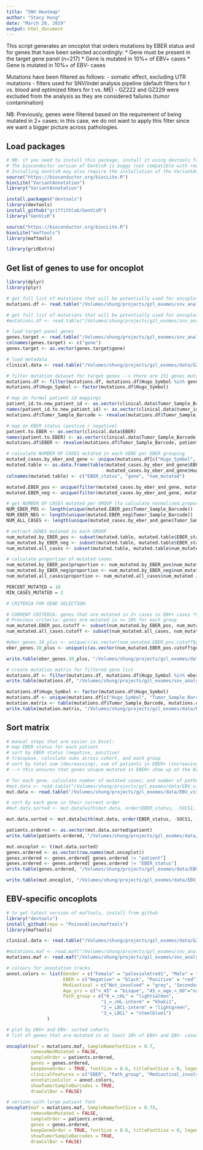 ```yaml
---
title: "SNV Heatmap"
author: "Stacy Hung"
date: "March 26, 2019"
output: html_document
---
```


This script generates an oncoplot that orders mutations by EBER status and for genes that have been selected accordingly:
  * Gene must be present in the target gene panel (n=217)
    * Gene is mutated in 10%+ of EBV+ cases
    * Gene is mutated in 10%+ of EBV- cases
    
Mutations have been filtered as follows:
  - somatic effect, excluding UTR mutations
  - filters used for SNV/indel analysis pipeline (default filters for t vs. blood and optimized filters for t vs. ME)
  - GZ222 and GZ229 were excluded from the analysis as they are considered failures (tumor contamination)
  
NB: Previously, genes were filtered based on the requirement of being mutated in 2+ cases; in this case, we do not want to apply this filter since we want a bigger picture across pathologies.


## Load packages

```r
# NB: if you need to install this package, install it using devtools from the github source!!!
# The bioconductor version of GenVisR is buggy (not compatible with required libraries)
# Installing GenVisR may also require the installation of the VariantAnnotation pacakge (from bioconductor)
source("https://bioconductor.org/biocLite.R")
biocLite("VariantAnnotation")
library("VariantAnnotation")

install.packages("devtools")
library(devtools)
install_github("griffithlab/GenVisR")
library("GenVisR")

source("https://bioconductor.org/biocLite.R")
biocLite("maftools")
library(maftools)

library(gridExtra)
```

## Get list of genes to use for oncoplot
```r
library(dplyr)
library(plyr)

# get full list of mutations that will be potentially used for oncoplot (excludes GZ2229 only)
mutations.df <- read.table("/Volumes/shung/projects/gzl_exomes/snv_analysis-20181127/snv_indel_datasets/maf/gzl_exomes_incl_GZ222-snvs_indels.maf", sep = "\t", header = TRUE)

# get full list of mutations that will be potentially used for oncoplot
#mutations.df <- read.table("/Volumes/shung/projects/gzl_exomes/snv_analysis-20181127/snv_indel_datasets/maf/gzl_exomes-snvs_indels.maf", sep = "\t", header = TRUE)

# load target panel genes
genes.target <- read.table("/Volumes/shung/projects/gzl_exomes/snv_analysis-20181127/WES_data/target_genes.FINAL_217.txt", header = FALSE)
colnames(genes.target) <- c("gene")
genes.target <- as.vector(genes.target$gene)

# load metadata
clinical.data <- read.table("/Volumes/shung/projects/gzl_exomes/data/GZ_WES_cases-clinical_data.with_updated_mediastinal_and_age.txt", sep = "\t", header = TRUE)

# filter mutation dataset for target genes --> there are 151 genes mutated that are also present on the target panel
mutations.df <- filter(mutations.df, mutations.df$Hugo_Symbol %in% genes.target)
mutations.df$Hugo_Symbol <- factor(mutations.df$Hugo_Symbol)

# map on formal patient id mappings
patient_id.to.new_patient_id <- as.vector(clinical.data$Tumor_Sample_Barcode)
names(patient_id.to.new_patient_id) <- as.vector(clinical.data$tumor_id2)
mutations.df$Tumor_Sample_Barcode <- revalue(mutations.df$Tumor_Sample_Barcode, patient_id.to.new_patient_id)

# map on EBER status (postive / negative)
patient.to.EBER <- as.vector(clinical.data$EBER)
names(patient.to.EBER) <- as.vector(clinical.data$Tumor_Sample_Barcode)
mutations.df$EBER <- revalue(mutations.df$Tumor_Sample_Barcode, patient.to.EBER)

# calculate NUMBER OF CASES mutated in each GENE per EBER grouping
mutated_cases.by_eber_and_gene <- unique(mutations.df[c("Hugo_Symbol", "Tumor_Sample_Barcode", "EBER")])
mutated.table <- as.data.frame(table(mutated_cases.by_eber_and_gene$EBER, 
                                     mutated_cases.by_eber_and_gene$Hugo_Symbol))
colnames(mutated.table) <- c("EBER_status", "gene", "num_mutated")

mutated.EBER_pos <- unique(filter(mutated_cases.by_eber_and_gene, mutated_cases.by_eber_and_gene$EBER == "Positive"))
mutated.EBER_neg <- unique(filter(mutated_cases.by_eber_and_gene, mutated_cases.by_eber_and_gene$EBER == "Negative"))

# get NUMBER OF CASES mutated per GROUP (to calculate normalized proportions)
NUM_EBER_POS <- length(unique(mutated.EBER_pos$Tumor_Sample_Barcode))
NUM_EBER_NEG <- length(unique(mutated.EBER_neg$Tumor_Sample_Barcode))
NUM_ALL_CASES <- length(unique(mutated_cases.by_eber_and_gene$Tumor_Sample_Barcode))

# extract GENES mutated in each GROUP 
num_mutated.by_EBER_pos <- subset(mutated.table, mutated.table$EBER_status == "Positive" & mutated.table$num_mutated > 0)
num_mutated.by_EBER_neg <- subset(mutated.table, mutated.table$EBER_status == "Negative" & mutated.table$num_mutated > 0)
num_mutated.all_cases <- subset(mutated.table, mutated.table$num_mutated > 0)

# calculate proportion of mutated cases
num_mutated.by_EBER_pos$proportion <- num_mutated.by_EBER_pos$num_mutated / NUM_EBER_POS*100
num_mutated.by_EBER_neg$proportion <- num_mutated.by_EBER_neg$num_mutated / NUM_EBER_NEG*100
num_mutated.all_cases$proportion <- num_mutated.all_cases$num_mutated / NUM_ALL_CASES*100

PERCENT_MUTATED = 10
MIN_CASES_MUTATED = 2

# CRITERIA FOR GENE SELECTION:

# CURRENT CRITERIA: genes that are mutated in 2+ cases in EBV+ cases *OR* mutated in >= 10% of ALL cases
# Previous criteria: genes are mutated in >= 10% for each group
num_mutated.EBER_pos.cutoff <- subset(num_mutated.by_EBER_pos, num_mutated.by_EBER_pos$num_mutated >= MIN_CASES_MUTATED)
num_mutated.all_cases.cutoff <- subset(num_mutated.all_cases, num_mutated.all_cases$proportion >= PERCENT_MUTATED)

#eber_genes.10_plus <- unique(c(as.vector(num_mutated.EBER_pos.cutoff$gene), as.vector(num_mutated.EBER_neg.cutoff$gene)))
eber_genes.10_plus <- unique(c(as.vector(num_mutated.EBER_pos.cutoff$gene), as.vector(num_mutated.all_cases.cutoff$gene)))

write.table(eber_genes.10_plus, "/Volumes/shung/projects/gzl_exomes/data/EBV_visualization/eber_genes.10_plus_all_cases.2+_cases_EBV_pos-v_incl_GZ222.txt", quote = FALSE, row.names = FALSE)

# create mutation matrix for filtered gene list
mutations.df <- filter(mutations.df, mutations.df$Hugo_Symbol %in% eber_genes.10_plus)
write.table(mutations.df, "/Volumes/shung/projects/gzl_exomes/snv_analysis-20181127/snv_indel_datasets/maf/gzl_exomes_incl_GZ222-snvs_indels.filtered_eber_status_v2.maf", sep = "\t", quote = FALSE, row.names = FALSE)

mutations.df$Hugo_Symbol <- factor(mutations.df$Hugo_Symbol)
mutations.df <- unique(mutations.df[c("Hugo_Symbol", "Tumor_Sample_Barcode")])
mutation.matrix <- table(mutations.df$Tumor_Sample_Barcode, mutations.df$Hugo_Symbol)
write.table(mutation.matrix, "/Volumes/shung/projects/gzl_exomes/data/EBV_visualization/mutation_matrix-incl_GZ222-eber_groups_10+_freq_mutated.2+_cases_EBER_pos.txt", sep = "\t", quote = FALSE)

```

## Sort matrix

```r
# manual steps that are easier in Excel:
# map EBER status for each patient
# sort by EBER status (negative, positive)
# transpose, calculate sums across cohort, and each group
# sort by total sum (decreassing), sum of patients in EBER+ (increasing), and sum of patients in EBER- (increasing)
# --> this ensures that genes unique mutated in EBER+ show up at the bottom of the plot

# for each gene, calculate number of mutated cases; and number of pathology group-specific cases
#mut.data <- read.table("/Volumes/shung/projects/gzl_exomes/data/EBV_visualization/mutation_matrix-incl_GZ222-eber_groups_10+_freq_mutated.sorted_by_grp_sums.txt", sep = "\t", header = TRUE)
mut.data <- read.table("/Volumes/shung/projects/gzl_exomes/data/EBV_visualization/mutation_matrix-incl_GZ222-eber_groups_10+_freq_mutated.2+_cases_EBER_pos.sorted_by_group_sums.txt", sep = "\t", header = TRUE)

# sort by each gene in their current order
#mut.data.sorted <- mut.data[with(mut.data, order(EBER_status, -SOCS1, -B2M, -LRRN3, -GNA13, -ITPKB, -NCOR1, -NFKBIE, -CSF2RB, -CSMD3, -IRF2BP2, -ZNF217, -ABCA13, -ABCC6, -ARID1A, -EGR1, -KCNQ3, -MFHAS1, -MLL2, -RC3H2, -SIAH2, -SPEN, -STAT6, -TNFAIP3, -WEE1, -ZFP36L1, -C2CD3, -CISH, -IRF4, -LMF2, -MLL, -PRKDC, -RELN, -CD58, -AMOT, -ASCC3, -BARX2, -DDX60, -EHMT2, -GPR137C, -GRIN3A, -HIST1H4C, -MAPK6, -MCL1, -NLRP4, -NOTCH2, -POM121L12, -RIBC2, -SEMA3E, -XCR1, -ACTB, -ATP13A4, -DHX58, -STAT3, -HIST1H1D, -NOTCH1, -RGS1, -SGK1, -TAF1)), ]

mut.data.sorted <- mut.data[with(mut.data, order(EBER_status, -SOCS1, -B2M, -LRRN3, -GNA13, -ITPKB, -NCOR1, -NFKBIE, -CSF2RB, -CSMD3, -IRF2BP2, -ZNF217, -ABCA13, -ABCC6, -ARID1A, -EGR1, -KCNQ3, -MFHAS1, -MLL2, -RC3H2, -SIAH2, -SPEN, -STAT6, -TNFAIP3, -WEE1, -ZFP36L1, -CD58, -ACTB, -ATP13A4, -DHX58, -STAT3)), ]

patients.ordered <- as.vector(mut.data.sorted$patient)
write.table(patients.ordered, "/Volumes/shung/projects/gzl_exomes/data/EBV_visualization/patients.ordered.CURRENT.txt", sep = "\t", quote = FALSE)

mut.oncoplot <- t(mut.data.sorted)
genes.ordered <- as.vector(row.names(mut.oncoplot))
genes.ordered <- genes.ordered[ genes.ordered != "patient"]
genes.ordered <- genes.ordered[ genes.ordered != "EBER_status"]
write.table(genes.ordered, "/Volumes/shung/projects/gzl_exomes/data/EBV_visualization/genes.ordered.CURRENT.txt", sep = "\t", quote = FALSE)

write.table(mut.oncoplot, "/Volumes/shung/projects/gzl_exomes/data/EBV_visualization/mutation_matrix-incl_GZ222-eber_groups_10+_freq_mutated.2+_cases_EBER_pos.oncoplot.txt", sep = "\t", quote = FALSE)
```

## EBV-specific oncoplots

```r
# to get latest version of maftools, install from github
library("devtools")
install_github(repo = "PoisonAlien/maftools")
library(maftools)

clinical.data <- read.table("/Volumes/shung/projects/gzl_exomes/data/GZ_WES_cases-clinical_data.with_updated_mediastinal_and_age.txt", sep = "\t", header = TRUE)

#mutations.maf <- read.maf("/Volumes/shung/projects/gzl_exomes/snv_analysis-20181127/snv_indel_datasets/maf/gzl_exomes_incl_GZ222-snvs_indels.filtered_eber_status.maf", clinicalData = clinical.data)
mutations.maf <- read.maf("/Volumes/shung/projects/gzl_exomes/snv_analysis-20181127/snv_indel_datasets/maf/gzl_exomes_incl_GZ222-snvs_indels.filtered_eber_status_v2.maf", clinicalData = clinical.data)

# colours for annotation tracks
annot.colors <- list(Gender = c("Female" = "palevioletred1", "Male" = "royalblue1"),
                     EBER = c("Negative" = "black", "Positive" = "red"),
                     Mediastinal = c("Not_involved" = "grey", "Secondary" = "plum2", "Primary" = "purple"),
                     Age_yrs = c("<_45" = "bisque", "45_<_age_<_60"="navajowhite3", ">=_60" = "bisque4"),
                     Path_group = c("0_=_cHL" = "lightsalmon",
                                   "1_=_cHL-interm" = "khaki1",
                                   "2_=_LBCL-interm" = "lightgreen", 
                                   "3_=_LBCL" = "steelblue1")
               )

# plot by EBV+ and EBV- sorted cohorts
# list of genes that are mutated in at least 10% of EBV+ and EBV- cases, sorted by gene

oncoplot(maf = mutations.maf, SampleNamefontSize = 0.7,
         removeNonMutated = FALSE,
         sampleOrder = patients.ordered, 
         genes = genes.ordered, 
         keepGeneOrder = TRUE, fontSize = 0.6, titleFontSize = 0, legendFontSize = 1, annotationFontSize = 1,
         clinicalFeatures = c("EBER", "Path_group", "Mediastinal_involvement", "Gender", "Age_category"),
         annotationColor = annot.colors, 
         showTumorSampleBarcodes = TRUE,
         drawColBar = FALSE)

# version with large patient font
oncoplot(maf = mutations.maf, SampleNamefontSize = 0.75,
         removeNonMutated = FALSE,
         sampleOrder = patients.ordered, 
         genes = genes.ordered, 
         keepGeneOrder = TRUE, fontSize = 0.6, titleFontSize = 0, legendFontSize = 0, annotationFontSize = 0,
         showTumorSampleBarcodes = TRUE,
         drawColBar = FALSE)

```

